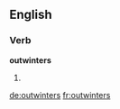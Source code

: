 ==English==

===Verb===
'''outwinters'''

# {{third-person singular of|[[outwinter]]}}

[[de:outwinters]]
[[fr:outwinters]]